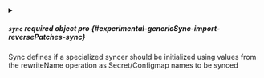 
<details className="config-field" data-expandable="true">
<summary>

##### `sync` <span className="config-field-required" data-required="false">required</span> <span className="config-field-type">object</span> <span className="config-field-default"></span> <span className="config-field-enum"></span> <span data-pro="false" className="config-field-pro">pro</span> {#experimental-genericSync-import-reversePatches-sync}

Sync defines if a specialized syncer should be initialized using values
from the rewriteName operation as Secret/Configmap names to be synced

</summary>




<details className="config-field" data-expandable="false" open>
<summary>

##### `secret` <span className="config-field-required" data-required="false">required</span> <span className="config-field-type">boolean</span> <span className="config-field-default"></span> <span className="config-field-enum"></span> <span data-pro="false" className="config-field-pro">pro</span> {#experimental-genericSync-import-reversePatches-sync-secret}



</summary>



</details>



<details className="config-field" data-expandable="false" open>
<summary>

##### `configmap` <span className="config-field-required" data-required="false">required</span> <span className="config-field-type">boolean</span> <span className="config-field-default"></span> <span className="config-field-enum"></span> <span data-pro="false" className="config-field-pro">pro</span> {#experimental-genericSync-import-reversePatches-sync-configmap}



</summary>



</details>


</details>
